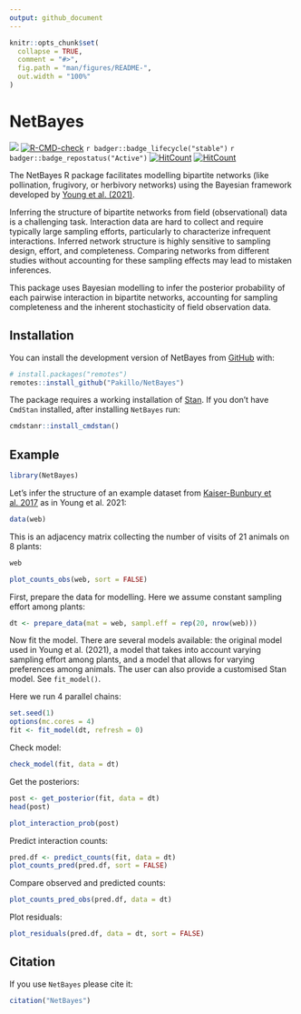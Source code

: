```yaml
---
output: github_document
---
```


<!-- README.md is generated from README.Rmd. Please edit that file -->

```r
knitr::opts_chunk$set(
  collapse = TRUE,
  comment = "#>",
  fig.path = "man/figures/README-",
  out.width = "100%"
)
```

# NetBayes

<!-- badges: start -->
![](https://img.shields.io/github/r-package/v/Pakillo/NetBayes)
[![R-CMD-check](https://github.com/Pakillo/NetBayes/actions/workflows/R-CMD-check.yaml/badge.svg)](https://github.com/Pakillo/NetBayes/actions/workflows/R-CMD-check.yaml)
`r badger::badge_lifecycle("stable")`
`r badger::badge_repostatus("Active")`
[![HitCount](https://hits.dwyl.com/Pakillo/NetBayes.svg?style=flat-square)](https://hits.dwyl.com/Pakillo/NetBayes)
[![HitCount](https://hits.dwyl.com/Pakillo/NetBayes.svg?style=flat-square&show=unique)](https://hits.dwyl.com/Pakillo/NetBayes)
<!-- badges: end -->

The NetBayes R package facilitates modelling bipartite networks (like pollination, frugivory, or herbivory networks) using the Bayesian framework developed by [Young et al. (2021)](https://doi.org/10.1038/s41467-021-24149-x).

Inferring the structure of bipartite networks from field (observational) data is a challenging task. Interaction data are hard to collect and require typically large sampling efforts, particularly to characterize infrequent interactions. Inferred network structure is highly sensitive to sampling design, effort, and completeness. Comparing networks from different studies without accounting for these sampling effects may lead to mistaken inferences. 

This package uses Bayesian modelling to infer the posterior probability of each pairwise interaction in bipartite networks, accounting for sampling completeness and the inherent stochasticity of field observation data.

## Installation

You can install the development version of NetBayes from [GitHub](https://github.com/) with:

``` r
# install.packages("remotes")
remotes::install_github("Pakillo/NetBayes")
```

The package requires a working installation of [Stan](https://mc-stan.org/). If you don't have `CmdStan` installed, after installing `NetBayes` run:

```r
cmdstanr::install_cmdstan()
```


## Example

```r
library(NetBayes)
```

Let's infer the structure of an example dataset from [Kaiser-Bunbury et al. 2017](https://doi.org/10.1038/nature21071) as in Young et al. 2021:

```r
data(web)
```

This is an adjacency matrix collecting the number of visits of 21 animals on 8 plants:

```r
web
```

```r
plot_counts_obs(web, sort = FALSE)
```

First, prepare the data for modelling. Here we assume constant sampling effort among plants:

```r
dt <- prepare_data(mat = web, sampl.eff = rep(20, nrow(web)))
```

Now fit the model. There are several models available: the original model used in Young et al. (2021), a model that takes into account varying sampling effort among plants, and a model that allows for varying preferences among animals. The user can also provide a customised Stan model. See `fit_model()`.

Here we run 4 parallel chains: 

```r
set.seed(1)
options(mc.cores = 4)
fit <- fit_model(dt, refresh = 0)
```

Check model:

```r
check_model(fit, data = dt)
```

Get the posteriors:

```r
post <- get_posterior(fit, data = dt)
head(post)
```

```r
plot_interaction_prob(post)
```

Predict interaction counts:

```r
pred.df <- predict_counts(fit, data = dt)
plot_counts_pred(pred.df, sort = FALSE)
```

Compare observed and predicted counts:

```r
plot_counts_pred_obs(pred.df, data = dt)
```

Plot residuals:

```r
plot_residuals(pred.df, data = dt, sort = FALSE)
```


## Citation

If you use `NetBayes` please cite it:

```r
citation("NetBayes")
```


